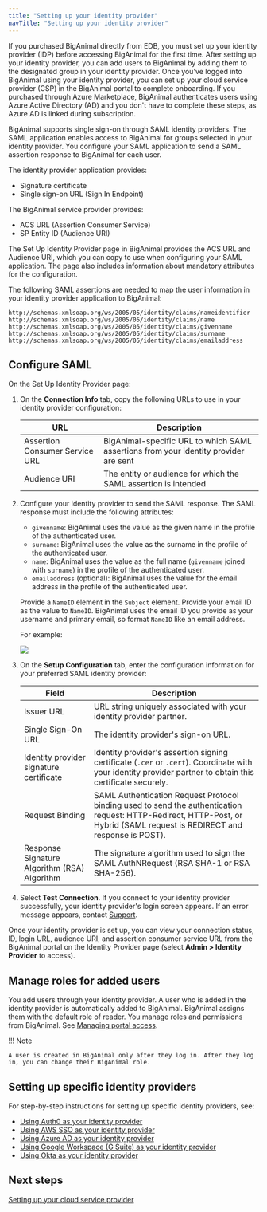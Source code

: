 ```yaml
---
title: "Setting up your identity provider"
navTitle: "Setting up your identity provider"
---
```


If you purchased BigAnimal directly from EDB, you must set up your identity provider (IDP) before accessing BigAnimal for the first time. After setting up your identity provider, you can add users to BigAnimal by adding them to the designated group in your identity provider. Once you've logged into BigAnimal using your identity provider, you can set up your cloud service provider (CSP) in the BigAnimal portal to complete onboarding. If you purchased through Azure Marketplace, BigAnimal authenticates users using Azure Active Directory (AD) and you don't have to complete these steps, as Azure AD is linked during subscription. 

BigAnimal supports single sign-on through SAML identity providers. The SAML application enables access to BigAnimal for groups selected in your identity provider. You configure your SAML application to send a SAML assertion response to BigAnimal for each user.

The identity provider application provides:
- Signature certificate
- Single sign-on URL (Sign In Endpoint)

The BigAnimal service provider provides:
- ACS URL (Assertion Consumer Service)
- SP Entity ID (Audience URI)

The Set Up Identity Provider page in BigAnimal provides the ACS URL and Audience URI, which you can copy to use when configuring your SAML application. The page also includes information about mandatory attributes for the configuration.

The following SAML assertions are needed to map the user information in your identity provider application to BigAnimal:

```
http://schemas.xmlsoap.org/ws/2005/05/identity/claims/nameidentifier
http://schemas.xmlsoap.org/ws/2005/05/identity/claims/name
http://schemas.xmlsoap.org/ws/2005/05/identity/claims/givenname
http://schemas.xmlsoap.org/ws/2005/05/identity/claims/surname
http://schemas.xmlsoap.org/ws/2005/05/identity/claims/emailaddress
```

## Configure SAML

On the Set Up Identity Provider page:

1. On the **Connection Info** tab, copy the following URLs to use in your identity provider configuration:  
   
   | URL                            | Description |
   | ------------------------------ | ----------- |
   | Assertion Consumer Service URL | BigAnimal-specific URL to which SAML assertions from your identity provider are sent |
   | Audience URI                   | The entity or audience for which the SAML assertion is intended |
2. Configure your identity provider to send the SAML response. The SAML response must include the following attributes:
   - `givenname`: BigAnimal uses the value as the given name in the profile of the authenticated user.
   - `surname`: BigAnimal uses the value as the surname in the profile of the authenticated user.
   - `name`: BigAnimal uses the value as the full name (`givenname` joined with `surname`) in the profile of the authenticated user.
   - `emailaddress` (optional): BigAnimal uses the value for the email address in the profile of the authenticated user. 
   
   Provide a `NameID` element in the `Subject` element. Provide your email ID as the value to `NameID`. BigAnimal uses the email ID you provide as your username and primary email, so format `NameID` like an email address.
      
   For example:

   ![](../images/nameID.png)
3. On the **Setup Configuration** tab, enter the configuration information for your preferred SAML identity provider:

   | Field      | Description |
   | ---------- | ----------- |
   | Issuer URL | URL string uniquely associated with your identity provider partner. |
   | Single Sign-On URL | The identity provider's sign-on URL. |
   | Identity provider signature certificate | Identity provider's assertion signing certificate (`.cer` or `.cert`). Coordinate with your identity provider partner to obtain this certificate securely. |
   | Request Binding | SAML Authentication Request Protocol binding used to send the authentication request: HTTP-Redirect,  HTTP-Post, or Hybrid (SAML request is REDIRECT and response is POST). |
   | Response Signature Algorithm (RSA) Algorithm | The signature algorithm used to sign the SAML AuthNRequest (RSA SHA-1 or RSA SHA-256). |
4. Select **Test Connection**. If you connect to your identity provider successfully, your identity provider's login screen appears. If an error message appears, contact [Support](../overview/support). 

Once your identity provider is set up, you can view your connection status, ID, login URL, audience URI, and assertion consumer service URL from the BigAnimal portal on the Identity Provider page (select **Admin > Identity Provider** to access).


## Manage roles for added users

You add users through your identity provider. A user who is added in the identity provider is automatically added to BigAnimal. BigAnimal assigns them with the default role of reader. You manage roles and permissions from BigAnimal. See [Managing portal access](../administering_cluster/01_portal_access/). 

!!! Note
    
    A user is created in BigAnimal only after they log in. After they log in, you can change their BigAnimal role.


## Setting up specific identity providers

For step-by-step instructions for setting up specific identity providers, see:
- [Using Auth0 as your identity provider](auth0) 
- [Using AWS SSO as your identity provider](aws_sso)
- [Using Azure AD as your identity provider](azure_ad) 
- [Using Google Workspace (G Suite) as your identity provider](google) 
- [Using Okta as your identity provider](okta)

## Next steps

[Setting up your cloud service provider](02_connecting_to_your_cloud/01_connecting_your_own_cloud)

